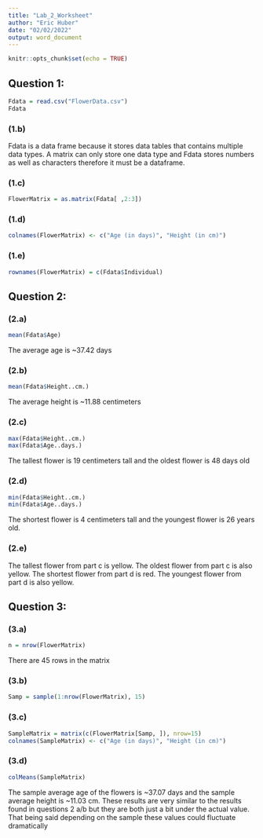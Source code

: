 ---
title: "Lab_2_Worksheet"
author: "Eric Huber"
date: "02/02/2022"
output: word_document
---

```{r setup, include=FALSE}
knitr::opts_chunk$set(echo = TRUE)
```

## Question 1:
```{r q1a}
Fdata = read.csv("FlowerData.csv")
Fdata
```


### (1.b)
Fdata is a data frame because it stores data tables that contains multiple data types. A matrix can only store one data type and Fdata stores numbers as well as characters therefore it must be a dataframe.


### (1.c)
```{r q1c}
FlowerMatrix = as.matrix(Fdata[ ,2:3])
```


### (1.d)
```{r q1d}
colnames(FlowerMatrix) <- c("Age (in days)", "Height (in cm)")
```


### (1.e)
```{r q1e}
rownames(FlowerMatrix) = c(Fdata$Individual)
```


## Question 2:

### (2.a)
```{r q2a}
mean(Fdata$Age)
```
The average age is ~37.42 days

### (2.b)
```{r q2b}
mean(Fdata$Height..cm.)
```
The average height is ~11.88 centimeters

### (2.c)
```{r q2c}
max(Fdata$Height..cm.)
max(Fdata$Age..days.)
```
The tallest flower is 19 centimeters tall and the oldest flower is 48 days old

### (2.d)
```{r q2d}
min(Fdata$Height..cm.)
min(Fdata$Age..days.)
```
The shortest flower is 4 centimeters tall and the youngest flower is 26 years old.

### (2.e)
The tallest flower from part c is yellow. The oldest flower from part c is also yellow. The shortest flower from part d is red. The youngest flower from part d is also yellow.



## Question 3:

### (3.a)
```{r q3a}
n = nrow(FlowerMatrix)
```
There are 45 rows in the matrix


### (3.b)
```{r q3b}
Samp = sample(1:nrow(FlowerMatrix), 15)


```

### (3.c)
```{r q3c}
SampleMatrix = matrix(c(FlowerMatrix[Samp, ]), nrow=15)
colnames(SampleMatrix) <- c("Age (in days)", "Height (in cm)")

```


### (3.d)
```{r q3d}
colMeans(SampleMatrix)
```
The sample average age of the flowers is ~37.07 days and the sample average height is ~11.03 cm. These results are very similar to the results found in questions 2 a/b but they are both just a bit under the actual value. That being said depending on the sample these values could fluctuate dramatically
